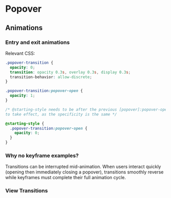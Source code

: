 # Popover



<Showcase name="hero" />

## Animations

### Entry and exit animations

<Showcase name="transition" />

Relevant CSS:

```css
.popover-transition {
  opacity: 0;
  transition: opacity 0.3s, overlay 0.3s, display 0.3s;
  transition-behavior: allow-discrete;
}

.popover-transition:popover-open {
  opacity: 1;
}

/* @starting-style needs to be after the previous [popover]:popover-open rule
to take effect, as the specificity is the same */

@starting-style {
  .popover-transition:popover-open {
    opacity: 0;
  }
}

```

### Why no keyframe examples?

Transitions can be interrupted mid-animation. When users interact quickly (opening then immediately closing a popover), transitions smoothly reverse while keyframes must complete their full animation cycle.

### View Transitions

